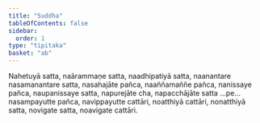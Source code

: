 ```yaml
---
title: "Suddha"
tableOfContents: false
sidebar:
  order: 1
type: "tipitaka"
basket: "ab"
---
```



<DynamicBreadcrumb />

<Division number="342">

<Paragraph number="4787">
Nahetuyā satta, naārammaṇe satta, naadhipatiyā satta, naanantare nasamanantare satta, nasahajāte pañca, naaññamaññe pañca, nanissaye pañca, naupanissaye satta, napurejāte cha, napacchājāte satta …pe…  nasampayutte pañca, navippayutte cattāri, noatthiyā cattāri, nonatthiyā satta, novigate satta, noavigate cattāri.
</Paragraph>
</Division>